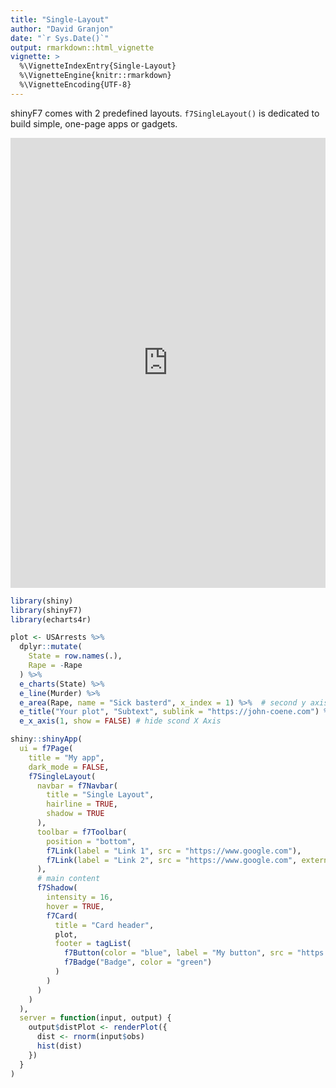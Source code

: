 ```yaml
---
title: "Single-Layout"
author: "David Granjon"
date: "`r Sys.Date()`"
output: rmarkdown::html_vignette
vignette: >
  %\VignetteIndexEntry{Single-Layout}
  %\VignetteEngine{knitr::rmarkdown}
  %\VignetteEncoding{UTF-8}
---
```


shinyF7 comes with 2 predefined layouts. `f7SingleLayout()` is dedicated to build simple, 
one-page apps or gadgets.

<div class="marvel-device iphone-x">
<div class="top-bar"></div>
<div class="sleep"></div>
<div class="bottom-bar"></div>
<div class="volume"></div>
<div class="overflow">
<div class="shadow shadow--tr"></div>
<div class="shadow shadow--tl"></div>
<div class="shadow shadow--br"></div>
<div class="shadow shadow--bl"></div>
</div>
<div class="inner-shadow"></div>
<div class="screen">
<iframe width="100%" src="https://dgranjon.shinyapps.io/miniUI2Single" allowfullscreen="" frameborder="0" scrolling="no" height="720px"></iframe>
</div>
</div>

```r
library(shiny)
library(shinyF7)
library(echarts4r)

plot <- USArrests %>%
  dplyr::mutate(
    State = row.names(.),
    Rape = -Rape
  ) %>%
  e_charts(State) %>%
  e_line(Murder) %>%
  e_area(Rape, name = "Sick basterd", x_index = 1) %>%  # second y axis
  e_title("Your plot", "Subtext", sublink = "https://john-coene.com") %>%
  e_x_axis(1, show = FALSE) # hide scond X Axis

shiny::shinyApp(
  ui = f7Page(
    title = "My app",
    dark_mode = FALSE,
    f7SingleLayout(
      navbar = f7Navbar(
        title = "Single Layout",
        hairline = TRUE,
        shadow = TRUE
      ),
      toolbar = f7Toolbar(
        position = "bottom",
        f7Link(label = "Link 1", src = "https://www.google.com"),
        f7Link(label = "Link 2", src = "https://www.google.com", external = TRUE)
      ),
      # main content
      f7Shadow(
        intensity = 16,
        hover = TRUE,
        f7Card(
          title = "Card header",
          plot,
          footer = tagList(
            f7Button(color = "blue", label = "My button", src = "https://www.google.com"),
            f7Badge("Badge", color = "green")
          )
        )
      )
    )
  ),
  server = function(input, output) {
    output$distPlot <- renderPlot({
      dist <- rnorm(input$obs)
      hist(dist)
    })
  }
)
```
